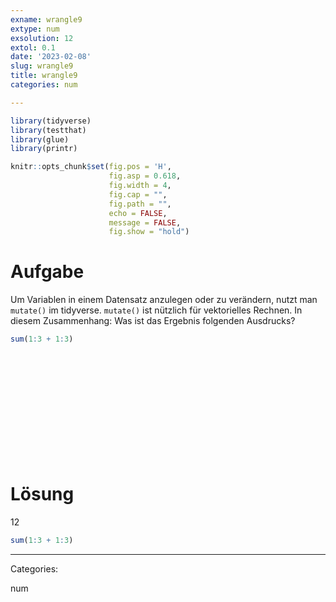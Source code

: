 ```yaml
---
exname: wrangle9
extype: num
exsolution: 12
extol: 0.1
date: '2023-02-08'
slug: wrangle9
title: wrangle9
categories: num

---
```





```r
library(tidyverse)
library(testthat)
library(glue)
library(printr)
```


```r
knitr::opts_chunk$set(fig.pos = 'H',
                      fig.asp = 0.618,
                      fig.width = 4,
                      fig.cap = "", 
                      fig.path = "",
                      echo = FALSE,
                      message = FALSE,
                      fig.show = "hold")
```






# Aufgabe

Um Variablen in einem Datensatz anzulegen oder zu verändern, nutzt man `mutate()` im tidyverse. `mutate()` ist nützlich für vektorielles Rechnen. In diesem Zusammenhang: Was ist das Ergebnis folgenden Ausdrucks?


```r
sum(1:3 + 1:3)
```






</br>
</br>
</br>
</br>
</br>
</br>
</br>
</br>
</br>
</br>

# Lösung


12



```r
sum(1:3 + 1:3)
```





---

Categories: 

num

